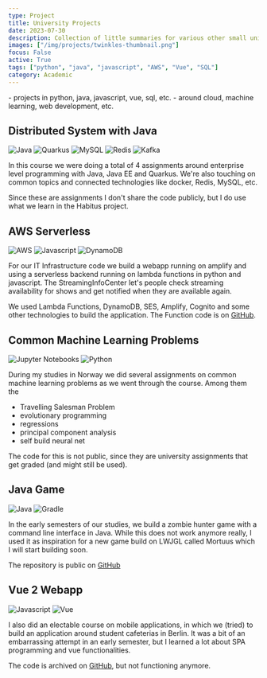 ```yaml
---
type: Project
title: University Projects
date: 2023-07-30
description: Collection of little summaries for various other small university projects.
images: ["/img/projects/twinkles-thumbnail.png"]
focus: False
active: True
tags: ["python", "java", "javascript", "AWS", "Vue", "SQL"]
category: Academic
---
```


<Callout>
    - projects in python, java, javascript, vue, sql, etc.
    - around cloud, machine learning, web development, etc.
</Callout>

## Distributed System with Java

<ProjectTech>
  <img
    src="https://img.shields.io/badge/Java-ED8B00?style=for-the-badge&logo=openjdk&logoColor=white"
    alt="Java"
    className="rounded-sm"
  />
  <img
    src="https://img.shields.io/badge/Quarkus-469CDB?style=for-the-badge&logo=quarkus&logoColor=white"
    alt="Quarkus"
    className="rounded-sm"
  />
  <img
    src="https://img.shields.io/badge/mysql-%2300f.svg?style=for-the-badge&logo=mysql&logoColor=white"
    alt="MySQL"
    className="rounded-sm"
  />
  <img
    src="https://img.shields.io/badge/redis-%23DD0031.svg?style=for-the-badge&logo=redis&logoColor=white"
    alt="Redis"
    className="rounded-sm"
  />
  <img
    src="https://img.shields.io/badge/Apache%20Kafka-000?style=for-the-badge&logo=apachekafka&logoColor=white"
    alt="Kafka"
    className="rounded-sm"
  />
</ProjectTech>

In this course we were doing a total of 4 assignments around enterprise level programming with Java, Java EE and Quarkus. We're also touching on common topics and connected technologies like docker, Redis, MySQL, etc.

Since these are assignments I don't share the code publicly, but I do use what we learn in the Habitus project.

## AWS Serverless

<ProjectTech>
  <img
    src="https://img.shields.io/badge/AWS-%23FF9900.svg?style=for-the-badge&logo=amazon-aws&logoColor=white"
    alt="AWS"
    className="rounded-sm"
  />
  <img
    src="https://img.shields.io/badge/javascript-%23323330.svg?style=for-the-badge&logo=javascript&logoColor=%23F7DF1E"
    alt="Javascript"
    className="rounded-sm"
  />
  <img
    src="https://img.shields.io/badge/Amazon%20DynamoDB-4053D6?style=for-the-badge&logo=Amazon%20DynamoDB&logoColor=white"
    alt="DynamoDB"
    className="rounded-sm"
  />
</ProjectTech>

For our IT Infrastructure code we build a webapp running on amplify and using a serverless backend running on lambda functions in python and javascript. The StreamingInfoCenter let's people check streaming availability for shows and get notified when they are available again.

We used Lambda Functions, DynamoDB, SES, Amplify, Cognito and some other technologies to build the application. The Function code is on [GitHub](https://github.com/LennardZuendorf/StreamingInfoCenter-AWS).

## Common Machine Learning Problems

<ProjectTech>
  <img
    src="https://img.shields.io/badge/jupyter-%23FA0F00.svg?style=for-the-badge&logo=jupyter&logoColor=white"
    alt="Jupyter Notebooks"
    className="rounded-sm"
  />
  <img
    src="https://img.shields.io/badge/python-%2314354C.svg?style=for-the-badge&logo=python&logoColor=white"
    alt="Python"
    className="rounded-sm"
  />
</ProjectTech>

During my studies in Norway we did several assignments on common machine learning problems as we went through the course. Among them the

- Travelling Salesman Problem
- evolutionary programming
- regressions
- principal component analysis
- self build neural net

The code for this is not public, since they are university assignments that get graded (and might still be used).

## Java Game

<ProjectTech>
  <img
    src="https://img.shields.io/badge/Java-ED8B00?style=for-the-badge&logo=openjdk&logoColor=white"
    alt="Java"
    className="rounded-sm"
  />
  <img
    src="https://img.shields.io/badge/Gradle-02303A.svg?style=for-the-badge&logo=Gradle&logoColor=white"
    alt="Gradle"
    className="rounded-sm"
  />
</ProjectTech>

In the early semesters of our studies, we build a zombie hunter game with a command line interface in Java. While this does not work anymore really, I used it as inspiration for a new game build on LWJGL called Mortuus which I will start building soon.

The repository is public on [GitHub](https://github.com/LennardZuendorf/mortuus)

## Vue 2 Webapp

<ProjectTech>
  <img
    src="https://img.shields.io/badge/javascript-%23323330.svg?style=for-the-badge&logo=javascript&logoColor=%23F7DF1E"
    alt="Javascript"
    className="rounded-sm"
  />
  <img
    src="https://img.shields.io/badge/vuejs-%2335495e.svg?style=for-the-badge&logo=vuedotjs&logoColor=%234FC08D"
    alt="Vue"
    className="rounded-sm"
  />
</ProjectTech>

I also did an electable course on mobile applications, in which we (tried) to build an application around student cafeterias in Berlin. It was a bit of an embarrassing attempt in an early semester, but I learned a lot about SPA programming and vue functionalities.

The code is archived on [GitHub](https://github.com/LennardZuendorf/caupona), but not functioning anymore.
